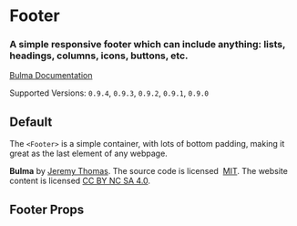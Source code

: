 

<Meta title="Layout/Footer" component={Footer} />

# Footer

### A simple responsive **footer** which can include anything: lists, headings, columns, icons, buttons, etc.

[Bulma Documentation](https://bulma.io/documentation/layout/footer/)

Supported Versions: `0.9.4`, `0.9.3`, `0.9.2`, `0.9.1`, `0.9.0`

## Default

The `<Footer>` is a simple container, with lots of bottom padding, making it great as the last element of any webpage.

<Canvas>
  <Story name="Default">
    <Footer>
      <Content textAlign="center">
        <p>
          <strong>Bulma</strong> by <a href="https://jgthms.com">Jeremy Thomas</a>. The source code is licensed&nbsp;
          <a href="http://opensource.org/licenses/mit-license.php">MIT</a>. The website content
          is licensed <a href="http://creativecommons.org/licenses/by-nc-sa/4.0/">CC BY NC SA 4.0</a>.
        </p>
      </Content>
    </Footer>
  </Story>
</Canvas>

## Footer Props

<ArgsTable of={Footer} />
